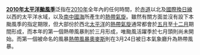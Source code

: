 '''[[2010年太平洋颱風季|2010年太平洋颱風季]]'''泛指在[[2010年|2010年]]全年內的任何時間，於[[赤道|赤道]]以北及[[國際換日線|國際換日線]]以西的太平洋水域，以及[[南中國海|南中國海]]所產生的[[熱帶氣旋|熱帶氣旋]]。雖然有關方面並沒有設下本颱風季的指定期限，但大部份於西北[[太平洋|太平洋]]的[[熱帶氣旋|熱帶氣旋]]通常都會於[[五月|五月]]至[[十二月|十二月]]期間形成，而本年的第一個熱帶風暴則於三月形成，唯颱風活躍季於七月頭則尚未開始。而第一個被命名的風暴[[熱帶風暴奧麥斯_(2010年)|熱帶風暴奧麥斯]]則在3月24日被日本氣象廳升為熱帶風暴。